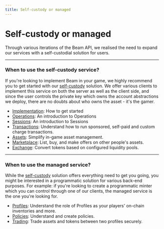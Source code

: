 ```yaml
---
title: Self-custody or managed
---
```


# Self-custody or managed

Through various iterations of the Beam API, we realised the need to expand our services with a self-custodial solution for users.

---

### When to use the self-custody service?

If you're looking to implement Beam in your game, we highly recommend you to get started with our [self-custody](/service/introduction-self-custody) solution. We offer various clients to implement this service on both the server as well as the client side, and since the user controls the private key which owns the account abstractions we deploy, there are no doubts about who owns the asset - it's the gamer.

- [Implementation](/service/implement-self-custody): How to get started
- [Operations](/service/operations/introduction): An introduction to Operations
- [Sessions](/service/sessions/introduction): An introduction to Sessions
- [Transactions](/service/transactions/introduction): Understand how to run sponsored, self-paid and custom charge transactions.
- [Assets](/service/assets/introduction): Simplify in-game asset management.
- [Marketplace](/service/marketplace/introduction): List, buy, and make offers on other people's assets.
- [Exchange](/service/exchange/introduction): Convert tokens based on configured liquidity pools.

---

### When to use the managed service?

While the [self-custody](/service/introduction-self-custody) solution offers everything need to get you going, you might be interested in a programmatic solution for various back-end purposes. For example: if you're looking to create a programmatic minter which you can control through one of our clients, the managed service is the one you're looking for.


- [Profiles](/service/profiles/introduction): Understand the role of Profiles as your players' on-chain inventories and more.
- [Policies](/service/policies/introduction): Understand and create policies.
- [Trading](/service/trading/introduction): Trade assets and tokens between two profiles securely.

